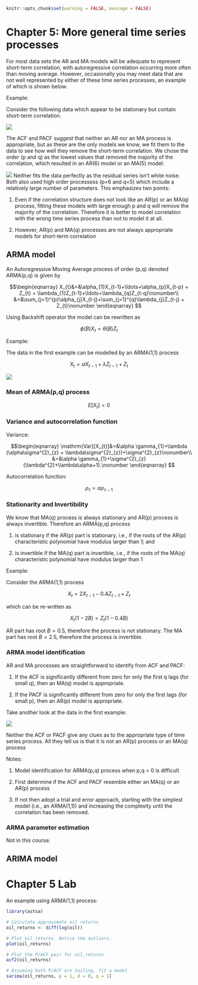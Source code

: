 ```r
knitr::opts_chunk$set(warning = FALSE, message = FALSE) 
```

# Chapter 5: More general time series processes

For most data sets the AR and MA models will be adequate to represent short-term correlation, with autoregressive correlation occurring more often than moving average. However, occasionally you may meet data that are not well represented by either of these time series processes, an example of which is shown below. 

Example: 

Consider the following data which appear to be stationary but contain short-term correlation.

![](chpt5_plot1.png)

The ACF and PACF suggest that neither an AR nor an MA process is appropriate, but as these are the only models we know, we fit them to the data to see how well they remove the short-term correlation. We chose the order (p and q) as the lowest values that removed the majority of the correlation, which resulted in an AR(6) model or an MA(5) model:

![](chpt5_plot2.png)
Neither fits the data perfectly as the residual series isn't white noise. Both also used high order processess (p=6 and q=5) which include a relatively large number of parameters. This emphasizes two points:

1. Even if the correlation structure does not look like an AR(p) or an MA(q) process, fitting these models with large enough p and q will remove the majority of the correlation. Therefore it is better to model correlation with the wrong time series process than not to model it at all.

2. However, AR(p) and MA(q) processes are not always appropriate models for short-term correlation

## ARMA model

An Autoregressive Moving Average process of order (p,q) denoted ARMA(p,q) is given by

$$\begin{eqnarray}
X_{t}&=&\alpha_{1}X_{t-1}+\ldots+\alpha_{p}X_{t-p} + Z_{t} + \lambda_{1}Z_{t-1}+\ldots+\lambda_{q}Z_{t-q}\nonumber\\
&=&\sum_{j=1}^{p}\alpha_{j}X_{t-j}+\sum_{j=1}^{q}\lambda_{j}Z_{t-j} + Z_{t}\nonumber
\end{eqnarray}
$$

Using Backshift operator the model can be rewritten as

$$\phi(B)X_{t} = \theta(B)Z_{t}$$

Example:

The data in the first example can be modelled by an ARMA(1,1) process

$$X_{t}=\alpha X_{t-1}+\lambda Z_{t-1}+Z_{t}
$$


![](chpt5_plot3.png)

### Mean of ARMA(p,q) process

$$E[X_t] = 0$$

### Variance and autocorrelation function

Variance:

$$\begin{eqnarray}
\mathrm{Var}[X_{t}]&=&\alpha \gamma_{1}+\lambda (\alpha\sigma^{2}_{z} + \lambda\sigma^{2}_{z})+\sigma^{2}_{z}\nonumber\\
&=&\alpha \gamma_{1}+\sigma^{2}_{z}(\lambda^{2}+\lambda\alpha+1).\nonumber
\end{eqnarray}
$$

Autocorrelation function:

$$\rho_{\tau}=\alpha \rho_{\tau-1}$$

### Stationarity and Invertibility

We know that MA(q) process is always stationary and AR(p) process is always invertible. Therefore an ARMA(p,q) process

1. is stationary if the AR(p) part is stationary, i.e., if the roots of the AR(p) characteristic polynomial have modulus larger than 1; and

2. is invertible if the MA(q) part is invertible, i.e., if the roots of the MA(q) characteristic polynomial have modulus larger than 1

Example:

Consider the ARMA(1,1) process 

$$X_{t}=2X_{t-1}-0.4Z_{t-1}+Z_{t}$$

which can be re-written as 

$$X_{t}(1-2B)=Z_{t}(1-0.4B)$$

AR part has root $B=0.5$, therefore the process is not stationary. The MA part has root $B=2.5$, therefore the process is invertible. 

### ARMA model identification

AR and MA processes are straightforward to identify from ACF and PACF:

1. If the ACF is significantly different from zero for only the first q lags (for small q), then an MA(q) model is appropriate.

2. If the PACF is significantly different from zero for only the first lags (for small p), then an AR(p) model is appropriate.

Take another look at the data in the first example:

![](chpt5_plot1.png)

Neither the ACF or PACF give any clues as to the appropriate type of time series process. All they tell us is that it is not an AR(p) process or an MA(q) process

Notes:

1. Model identification for ARMA(p,q) process when p,q > 0 is difficult

2. First determine if the ACF and PACF resemble either an MA(q) or an AR(p) process

3. If not then adopt a trial and error approach, starting with the simplest model (i.e., an ARMA(1,1)) and increasing the complexity until the correlation has been removed. 

### ARMA parameter estimation

Not in this course.

## ARIMA model


# Chapter 5 Lab

An example using ARMA(1,1) process:

```r
library(astsa)

# Calculate approximate oil returns
oil_returns <- diff(log(oil))

# Plot oil_returns. Notice the outliers.
plot(oil_returns)

# Plot the P/ACF pair for oil_returns
acf2(oil_returns)

# Assuming both P/ACF are tailing, fit a model
sarima(oil_returns, p = 1, d = 0, q = 1)
```

